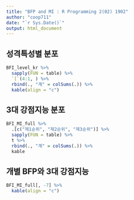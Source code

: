 ```yaml
---
title: "BFP and MI : R Programming 2(02) 1902"
author: "coop711"
date: "`r Sys.Date()`"
output: html_document
---
```


<!--### Data Reading

`join()`을 사용하기 위하여 `plyr` 패키지는 사전에 등록

```r
library(knitr)
library(pander)
library(plyr)
library(magrittr)
panderOptions("table.split.table", Inf)
```
필수 자료 읽어들이기

```r
load("./BFI_MI_report_1902_02.RData")
```
-->

## 성격특성별 분포

```r
BFI_level_kr %>%
  sapply(FUN = table) %>%
  `[`(4:1, ) %>%
  rbind(., "계" = colSums(.)) %>%
  kable(align = "c")
```

## 3대 강점지능 분포

```r
BFI_MI_full %>%
  .[c("제1순위", "제2순위", "제3순위")] %>%
  sapply(FUN = table) %>%
  t %>%
  rbind(., "계" = colSums(.)) %>%
  kable
```

## 개별 BFP와 3대 강점지능

```r
BFI_MI_full[, -7] %>%
  kable(align = "c")
```